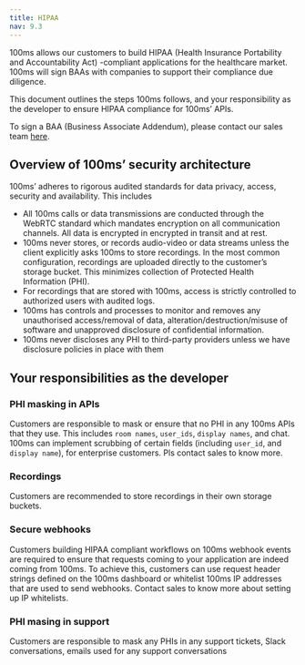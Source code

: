 ```yaml
---
title: HIPAA
nav: 9.3
---
```

100ms allows our customers to build HIPAA (Health Insurance Portability and Accountability Act) -compliant applications for the healthcare market. 100ms will sign BAAs with companies to support their compliance due diligence.

This document outlines the steps 100ms follows, and your responsibility as the developer to ensure HIPAA compliance for 100ms’ APIs.

To sign a BAA (Business Associate Addendum), please contact our sales team [here](https://100ms.live/contact).

## Overview of 100ms’ security architecture

100ms’ adheres to rigorous audited standards for data privacy, access, security and availability. This includes

- All 100ms calls or data transmissions are conducted through the WebRTC standard which mandates encryption on all communication channels. All data is encrypted in encrypted in transit and at rest.
- 100ms never stores, or records audio-video or data streams unless the client explicitly asks 100ms to store recordings. In the most common configuration, recordings are uploaded directly to the customer’s storage bucket. This minimizes collection of Protected Health Information (PHI).
- For recordings that are stored with 100ms, access is strictly controlled to authorized users with audited logs.
- 100ms has controls and processes to monitor and removes any unauthorised access/removal of data, alteration/destruction/misuse of software and unapproved disclosure of confidential information.
- 100ms never discloses any PHI to third-party providers unless we have disclosure policies in place with them

## Your responsibilities as the developer

### PHI masking in APIs

Customers are responsible to mask or ensure that no PHI in any 100ms APIs that they use. This includes `room names`, `user_ids`, `display names`, and chat. 100ms can implement scrubbing of certain fields (including `user_id`, and `display name`), for enterprise customers. Pls contact sales to know more.

### Recordings

Customers are recommended to store recordings in their own storage buckets.

### Secure webhooks

Customers building HIPAA compliant workflows on 100ms webhook events are required to ensure
that requests coming to your application are indeed coming from 100ms. To achieve this, customers can use request header strings defined on the 100ms dashboard or whitelist 100ms IP addresses that are used to send webhooks. Contact sales to know more about setting up IP whitelists.

### PHI masing in support

Customers are responsible to mask any PHIs in any support tickets, Slack conversations, emails used for any support conversations